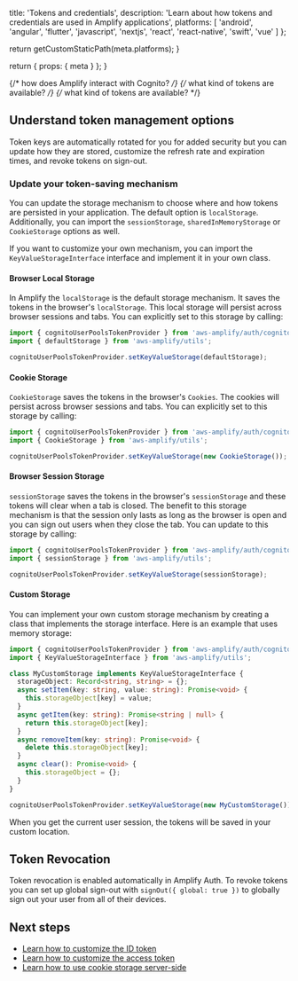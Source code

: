 
  title: 'Tokens and credentials',
  description: 'Learn about how tokens and credentials are used in Amplify applications',
  platforms: [
    'android',
    'angular',
    'flutter',
    'javascript',
    'nextjs',
    'react',
    'react-native',
    'swift',
    'vue'
  ]
};

  return getCustomStaticPath(meta.platforms);
}

  return {
    props: {
      meta
    }
  };
}

{/* how does Amplify interact with Cognito? */}
{/* what kind of tokens are available? */}
{/* what kind of tokens are available? */}

## Understand token management options

Token keys are automatically rotated for you for added security but you can update how they are stored, customize the refresh rate and expiration times, and revoke tokens on sign-out.

### Update your token-saving mechanism

You can update the storage mechanism to choose where and how tokens are persisted in your application. The default option is `localStorage`. Additionally, you can import the `sessionStorage`, `sharedInMemoryStorage` or `CookieStorage` options as well.

If you want to customize your own mechanism, you can import the `KeyValueStorageInterface` interface and implement it in your own class.

#### Browser Local Storage

In Amplify the `localStorage` is the default storage mechanism. It saves the tokens in the browser's `localStorage`. This local storage will persist across browser sessions and tabs. You can explicitly set to this storage by calling:

```ts
import { cognitoUserPoolsTokenProvider } from 'aws-amplify/auth/cognito';
import { defaultStorage } from 'aws-amplify/utils';

cognitoUserPoolsTokenProvider.setKeyValueStorage(defaultStorage);
```

#### Cookie Storage

`CookieStorage` saves the tokens in the browser's `Cookies`. The cookies will persist across browser sessions and tabs. You can explicitly set to this storage by calling:

```ts
import { cognitoUserPoolsTokenProvider } from 'aws-amplify/auth/cognito';
import { CookieStorage } from 'aws-amplify/utils';

cognitoUserPoolsTokenProvider.setKeyValueStorage(new CookieStorage());
```

#### Browser Session Storage

`sessionStorage` saves the tokens in the browser's `sessionStorage` and these tokens will clear when a tab is closed. The benefit to this storage mechanism is that the session only lasts as long as the browser is open and you can sign out users when they close the tab. You can update to this storage by calling:

```ts
import { cognitoUserPoolsTokenProvider } from 'aws-amplify/auth/cognito';
import { sessionStorage } from 'aws-amplify/utils';

cognitoUserPoolsTokenProvider.setKeyValueStorage(sessionStorage);
```

#### Custom Storage

You can implement your own custom storage mechanism by creating a class that implements the storage interface. Here is an example that uses memory storage:

```ts
import { cognitoUserPoolsTokenProvider } from 'aws-amplify/auth/cognito';
import { KeyValueStorageInterface } from 'aws-amplify/utils';

class MyCustomStorage implements KeyValueStorageInterface {
  storageObject: Record<string, string> = {};
  async setItem(key: string, value: string): Promise<void> {
    this.storageObject[key] = value;
  }
  async getItem(key: string): Promise<string | null> {
    return this.storageObject[key];
  }
  async removeItem(key: string): Promise<void> {
    delete this.storageObject[key];
  }
  async clear(): Promise<void> {
    this.storageObject = {};
  }
}

cognitoUserPoolsTokenProvider.setKeyValueStorage(new MyCustomStorage());
```

When you get the current user session, the tokens will be saved in your custom location.

## Token Revocation

Token revocation is enabled automatically in Amplify Auth. To revoke tokens you can set up global sign-out with `signOut({ global: true })` to globally sign out your user from all of their devices.

## Next steps

- [Learn how to customize the ID token](/[platform]/build-a-backend/auth/examples/customize-id-token/)
- [Learn how to customize the access token](/[platform]/build-a-backend/auth/examples/customize-access-token/)
- [Learn how to use cookie storage server-side](/[platform]/build-a-backend/auth/connect-your-frontend/server-side/)
